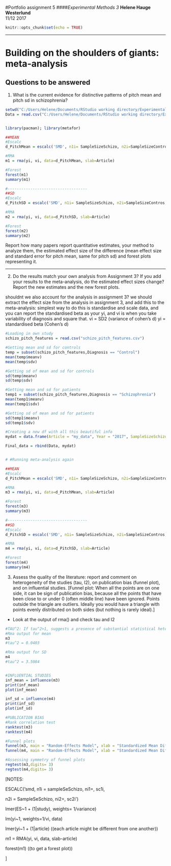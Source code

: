 #Portfolio assignment 5
####*Experimental Methods 3*
**Helene Hauge Westerlund**  
11/12 2017  

```{r setup, include=FALSE}
knitr::opts_chunk$set(echo = TRUE)
```

***   

# Building on the shoulders of giants: meta-analysis

## Questions to be answered

1. What is the current evidence for distinctive patterns of pitch mean and pitch sd in schizophrenia?

```{r}
setwd("C:/Users/Helene/Documents/RStudio working directory/Experimental Methods 3/Assignment-5")
Data = read.csv("C:/Users/Helene/Documents/RStudio working directory/Experimental Methods 3/Assignment-5/Data.csv", header=T, sep = ";")


library(pacman); library(metafor)

##MEAN
#Escalc
d_PitchMean = escalc('SMD', n1i= SampleSizeSchizo, n2i=SampleSizeContros, m1i= PitchMeanControls, m2i= PitchMeanSchizo, sd1i=PitchMeanControlsSD, sd2i=PitchMeanSchizoSD, data = Data)

#RMA
m1 = rma(yi, vi, data=d_PitchMean, slab=Article)

#Forest
forest(m1)
summary(m1)

#-----------------------------------
##SD
#Escalc
d_PitchSD = escalc('SMD', n1i= SampleSizeSchizo, n2i=SampleSizeContros, m1i= PitchSDControls, m2i= PitchSDSchizo, sd1i=PitchSDControlsSD, sd2i=PitchSDSchizoSD, data = Data)

#RMA
m2 = rma(yi, vi, data=d_PitchSD, slab=Article)

#Forest
forest(m2)
summary(m2)

```
Report how many papers report quantitative estimates, your method to analyze them, the estimated effect size of the difference (mean effect size and standard error for pitch mean, same for pitch sd) and forest plots representing it. 

***

2. Do the results match your own analysis from Assignment 3? If you add your results to the meta-analysis, do the estimated effect sizes change? Report the new estimates and the new forest plots.

shouldnt we also account for the analysis in assignment 3? we should extract the effect size from the analysis in assignment 3, and add this to the meta-analysis: simplest way to do this is standardise and scale data, and you can report the standardised beta as your yi, and vi is when you take variability of diagnosis and square that.
        vi = SD2 (variance of cohen's d)
        yi = standardised beta (Cohen's d)
        
```{r}
#Loading in own study
schizo_pitch_features = read.csv("schizo_pitch_features.csv")

#Getting mean and sd for controls
temp = subset(schizo_pitch_features,Diagnosis == "Control")
mean(temp$meanv)
mean(temp$sdv)

#Getting sd of mean and sd for controls
sd(temp$meanv)
sd(temp$sdv)

#Getting mean and sd for patients
temp1 = subset(schizo_pitch_features,Diagnosis == "Schizophrenia")
mean(temp1$meanv)
mean(temp1$sdv)

#Getting sd of mean and sd for patients
sd(temp1$meanv)
sd(temp1$sdv)

#Creating a new df with all this beautiful info
mydat = data.frame(Article = "my_data", Year = "2017", SampleSizeSchizo = 85, SampleSizeContros = 85, PitchMeanControls = 141.0266, PitchMeanControlsSD = 25.78532, PitchMeanSchizo = 149.0399, PitchMeanSchizoSD = 22.75408 , PitchSDControls = 49.09909, PitchSDControlsSD = 18.59616, PitchSDSchizo = 55.38506, PitchSDSchizoSD =32.83777)

Final_data = rbind(Data, mydat)


# #Running meta-analysis again

##MEAN
#Escalc
d_PitchMean = escalc('SMD', n1i= SampleSizeSchizo, n2i=SampleSizeContros, m1i= PitchMeanControls, m2i= PitchMeanSchizo, sd1i=PitchMeanControlsSD, sd2i=PitchMeanSchizoSD, data = Final_data)

#RMA
m3 = rma(yi, vi, data=d_PitchMean, slab=Article)

#Forest
forest(m3)
summary(m3)

#-----------------------------------
##SD
#Escalc
d_PitchSD = escalc('SMD', n1i= SampleSizeSchizo, n2i=SampleSizeContros, m1i= PitchSDControls, m2i= PitchSDSchizo, sd1i=PitchSDControlsSD, sd2i=PitchSDSchizoSD, data = Final_data)

#RMA
m4 = rma(yi, vi, data=d_PitchSD, slab=Article)

#Forest
forest(m4)
summary(m4)

```


3. Assess the quality of the literature: report and comment on heterogeneity of the studies (tau, I2), on publication bias (funnel plot), and on influential studies.
[Funnel plot: When all the points are on one side, it can be sign of publication bias, because all the points that have been close to or under 0 (often middle line) have been ignored. Points outside the triangle are outliers. Ideally you would have a triangle with points evenly distributed on both sides (but nothing is rarely ideal).]

- Look at the output of rma() and check tau and I2
```{r}
#TAU^2: If tau^2>1, suggests a presence of substantial statistical heterogeneity.
#Rma output for mean
m3
#tau^2 = 0.0403

#Rma output for SD
m4
#tau^2 = 3.5084


#INFLUENTIAL STUDIES
inf_mean = influence(m3)
print(inf_mean)
plot(inf_mean)

inf_sd = influence(m4)
print(inf_sd)
plot(inf_sd)

#PUBLICATION BIAS
#Rank correlation test
ranktest(m3)
ranktest(m4)

#Funnel plots
funnel(m3, main = "Random-Effects Model", xlab = "Standardized Mean Difference")
funnel(m4, main = "Random-Effects Model", xlab = "Standardized Mean Difference")

#Assessing symmetry of funnel plots
regtest(m3,digits= 3)
regtest(m4,digits= 3)
```




[NOTES:


ESCALC('smd, n1i = sampleSeSchizo, ni1=, sc1i,

n2i = SampleSeSchizo, ni2=, sc2i')


lmer(ES~1 + (1|study), weights= 1/variance)


lm(yi~1, weights=1/vi, data)


lmer(yi~1 + (1|article) ((each article might be different from one another))


m1 = RMA(yi, vi, data, slab-article)

forest(m1) ((to get a forest plot))

]
